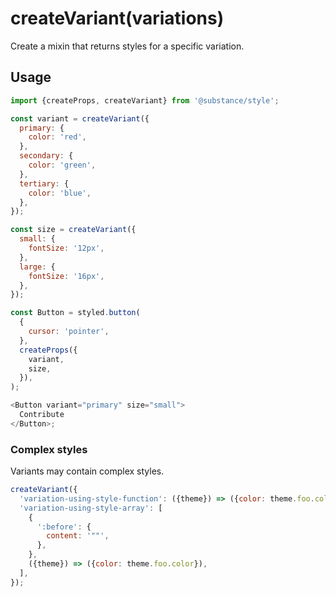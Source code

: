 
# createVariant(variations)

Create a mixin that returns styles for a specific variation.

## Usage

```js
import {createProps, createVariant} from '@substance/style';

const variant = createVariant({
  primary: {
    color: 'red',
  },
  secondary: {
    color: 'green',
  },
  tertiary: {
    color: 'blue',
  },
});

const size = createVariant({
  small: {
    fontSize: '12px',
  },
  large: {
    fontSize: '16px',
  },
});

const Button = styled.button(
  {
    cursor: 'pointer',
  },
  createProps({
    variant,
    size,
  }),
);

<Button variant="primary" size="small">
  Contribute
</Button>;
```

### Complex styles

Variants may contain complex styles.

```jsx
createVariant({
  'variation-using-style-function': ({theme}) => ({color: theme.foo.color}),
  'variation-using-style-array': [
    {
      ':before': {
        content: '""',
      },
    },
    ({theme}) => ({color: theme.foo.color}),
  ],
});
```
